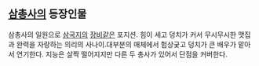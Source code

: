 == [[삼총사]]의 등장인물 ==
삼총사의 일원으로 [[삼국지]]의 [[장비]]같은 포지션. 힘이 세고 덩치가 커서 무시무시한 맷집과 완력을 자랑하는 의리의 사나이.대부분의 매체에서 험상궂고 덩치가 큰 배우가 맡아서 연기한다. 지능은 살짝 떨어지지만 다른 두 총사가 있어서 단점을 커버한다. 

